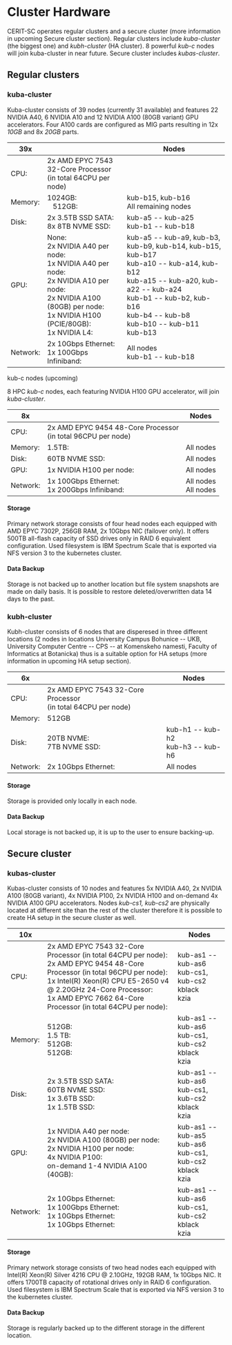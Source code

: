 
# Cluster Hardware

CERIT-SC operates regular clusters and a secure cluster (more information in upcoming Secure cluster section). Regular clusters include *kuba-cluster* (the biggest one) and *kubh-cluster* (HA cluster). 8 powerful *kub-c* nodes will join kuba-cluster in near future. Secure cluster includes *kubas-cluster*.

## Regular clusters
### kuba-cluster

Kuba-cluster consists of 39 nodes (currently 31 available) and features 22 NVIDIA A40, 6 NVIDIA A10 and 12 NVIDIA A100 (80GB variant) GPU accelerators. Four A100 cards are configured as MIG parts resulting in 12x *10GB* and 8x *20GB* parts.

<table>
  <thead>
    <tr>
      <th>39x</th>
      <th></th>
      <th>Nodes</th>
    </tr>
  </thead>
  <tbody>
    <tr>
      <td>CPU:</td><td>2x AMD EPYC 7543 32-Core Processor<br/>(in total 64CPU per node) </td>
    </tr>
    <tr>
      <td>Memory:</td><td>1024GB:<br/>&nbsp;&nbsp;&nbsp;512GB:</td><td>kub-b15, kub-b16<br/>All remaining nodes</td>
    </tr>
    <tr>
      <td>Disk:</td><td>2x 3.5TB SSD SATA:<br/>8x 8TB NVME SSD:</td><td>kub-a5 -- kub-a25<br/>kub-b1 -- kub-b18</td>
    </tr>
    <tr>
      <td>GPU:</td><td>None:<br/>2x NVIDIA A40 per node:<br/>1x NVIDIA A40 per node:<br/> 2x NVIDIA A10 per node:<br/>2x NVIDIA A100 (80GB) per node:<br/>1x NVIDIA H100 (PCIE/80GB):<br/>1x NVIDIA L4:</td>
                   <td>kub-a5 -- kub-a9, kub-b3, kub-b9, kub-b14, kub-b15, kub-b17<br/>kub-a10 -- kub-a14, kub-b12<br/>kub-a15 -- kub-a20, kub-a22 -- kub-a24<br/>kub-b1 -- kub-b2, kub-b16<br/>kub-b4 -- kub-b8<br/>kub-b10 -- kub-b11<br/>kub-b13</td>
    </tr>
    <tr>
      <td>Network:</td><td>2x 10Gbps Ethernet:<br/>1x 100Gbps Infiniband:</td><td>All nodes<br/>kub-b1 -- kub-b18</td>
    </tr>
  </tbody>
</table>

<Callout type="info" emoji="🆒">
kub-c nodes (upcoming)

8 HPC *kub-c* nodes, each featuring NVIDIA H100 GPU accelerator, will join *kuba-cluster*. 

<table>
  <thead>
    <tr>
      <th>8x</th>
      <th></th>
      <th>Nodes</th>
    </tr>
  </thead>
  <tbody>
    <tr>
      <td>CPU:</td><td>2x AMD EPYC 9454 48-Core Processor<br/>(in total 96CPU per node)</td>
    </tr>
    <tr>
      <td>Memory:</td><td>1.5TB:</td><td>All nodes</td>
    </tr>
    <tr>
      <td>Disk:</td><td>60TB NVME SSD:</td><td>All nodes</td>
    </tr>
    <tr>
      <td>GPU:</td><td>1x NVIDIA H100 per node:</td><td>All nodes</td>
    </tr>
    <tr>
      <td>Network:</td><td>1x 100Gbps Ethernet:<br/>1x 200Gbps Infiniband:</td><td>All nodes<br/>All nodes</td>
    </tr>
  </tbody>
</table>
</Callout>

#### Storage

Primary network storage consists of four head nodes each equipped with AMD EPYC 7302P, 256GB RAM, 2x 10Gbps NIC (failover only). It offers 500TB all-flash capacity of SSD drives only in RAID 6 equivalent configuration. Used filesystem is IBM Spectrum Scale that is exported via NFS version 3 to the kubernetes cluster.

#### Data Backup

Storage is not backed up to another location but file system snapshots are made on daily basis. It is possible to restore deleted/overwritten data 14 days to the past.

### kubh-cluster

Kubh-cluster consists of 6 nodes that are disperesed in three different locations (2 nodes in locations University Campus Bohunice -- UKB, University Computer Centre -- CPS -- at Komenskeho namesti, Faculty of Informatics at Botanicka) thus is a suitable option for HA setups (more information in upcoming HA setup section).

<table>
  <thead>
    <tr>
      <th>6x</th>
      <th></th>
      <th>Nodes</th>
    </tr>
  </thead>
  <tbody>
    <tr>
      <td>CPU:</td><td>2x AMD EPYC 7543 32-Core Processor<br/>(in total 64CPU per node)</td>
    </tr>
    <tr>
      <td>Memory:</td><td>512GB</td>
    </tr>
    <tr>
      <td>Disk:</td><td>20TB NVME:<br/>7TB NVME SSD:</td><td>kub-h1 -- kub-h2<br/>kub-h3 -- kub-h6</td>
    </tr>
    <tr>
      <td>Network:</td><td>2x 10Gbps Ethernet:</td><td>All nodes</td>
    </tr>
  </tbody>
</table>

#### Storage

Storage is provided only locally in each node. 

#### Data Backup

Local storage is not backed up, it is up to the user to ensure backing-up.

## Secure cluster
### kubas-cluster

Kubas-cluster consists of 10 nodes and features 5x NVIDIA A40, 2x NVIDIA A100 (80GB variant), 4x NVIDIA P100, 2x NVIDIA H100 and on-demand 4x NVIDIA A100 GPU accelerators. Nodes *kub-cs1, kub-cs2* are physically located at different site than the rest of the cluster therefore it is possible to create HA setup in the secure cluster as well. 

<table>
  <thead>
    <tr>
      <th>10x</th>
      <th></th>
      <th>Nodes</th>
    </tr>
  </thead>
  <tbody>
    <tr>
      <td>CPU:</td><td>2x AMD EPYC 7543 32-Core Processor (in total 64CPU per node):<br/>2x AMD EPYC 9454 48-Core Processor (in total 96CPU per node):<br/>1x Intel(R) Xeon(R) CPU E5-2650 v4 @ 2.20GHz 24-Core Processor:<br/>1x AMD EPYC 7662 64-Core Processor (in total 64CPU per node):</td><td>kub-as1 -- kub-as6<br/>kub-cs1, kub-cs2<br/>kblack<br/>kzia</td>
    </tr>
    <tr>
      <td>Memory:</td><td>512GB:<br/>1.5 TB:<br/>512GB:<br/>512GB:</td><td>kub-as1 -- kub-as6<br/>kub-cs1, kub-cs2<br/>kblack<br/>kzia</td>
    </tr>
    <tr>
      <td>Disk:</td><td>2x 3.5TB SSD SATA:<br/>60TB NVME SSD:<br/>1x 3.6TB SSD:<br/>1x 1.5TB SSD:</td><td>kub-as1 -- kub-as6<br/>kub-cs1, kub-cs2<br/>kblack<br/>kzia</td>
    </tr>
    <tr>
      <td>GPU:</td><td>1x NVIDIA A40 per node:<br/>2x NVIDIA A100 (80GB) per node:<br/>2x NVIDIA H100 per node:<br/>4x NVIDIA P100:<br/>on-demand 1-4 NVIDIA A100 (40GB):</td><td>kub-as1 -- kub-as5<br/>kub-as6<br/>kub-cs1, kub-cs2<br/>kblack<br/>kzia</td>
    </tr>
    <tr>
      <td>Network:</td><td>2x 10Gbps Ethernet:<br/>1x 100Gbps Ethernet:<br/>1x 10Gbps Ethernet:<br/>1x 10Gbps Ethernet:</td><td>kub-as1 -- kub-as6<br/>kub-cs1, kub-cs2<br/>kblack<br/>kzia</td>
    </tr>
  </tbody>
</table>


#### Storage

Primary network storage consists of two head nodes each equipped with Intel(R) Xeon(R) Silver 4216 CPU @ 2.10GHz, 192GB RAM, 1x 10Gbps NIC. It offers 1700TB capacity of rotational drives only in RAID 6 configuration. Used filesystem is IBM Spectrum Scale that is exported via NFS version 3 to the kubernetes cluster.

#### Data Backup

Storage is regularly backed up to the different storage in the different location.
